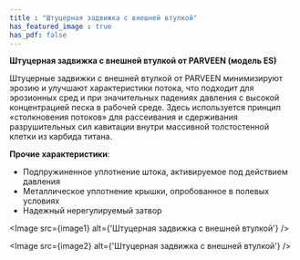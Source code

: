 ```yaml
---
title : "Штуцерная задвижка с внешней втулкой"
has_featured_image : true
has_pdf: false
---
```


<strong>Штуцерная задвижка с внешней втулкой от PARVEEN  (модель ES)</strong>

Штуцерные задвижки с внешней втулкой от PARVEEN минимизируют эрозию и улучшают характеристики потока, что подходит для эрозионных сред и при значительных падениях давления с высокой концентрацией песка в рабочей среде.  Здесь используется принцип «столкновения потоков» для рассеивания и сдерживания разрушительных сил кавитации внутри массивной толстостенной клетки из карбида титана.

<strong>Прочие характеристики</strong>:

- Подпружиненное уплотнение штока, активируемое под действием давления
- Металлическое уплотнение крышки, опробованное в полевых условиях
- Надежный нерегулируемый затвор

<Image src={image1} alt={'Штуцерная задвижка с внешней втулкой'} />

<Image src={image2} alt={'Штуцерная задвижка с внешней втулкой'} />